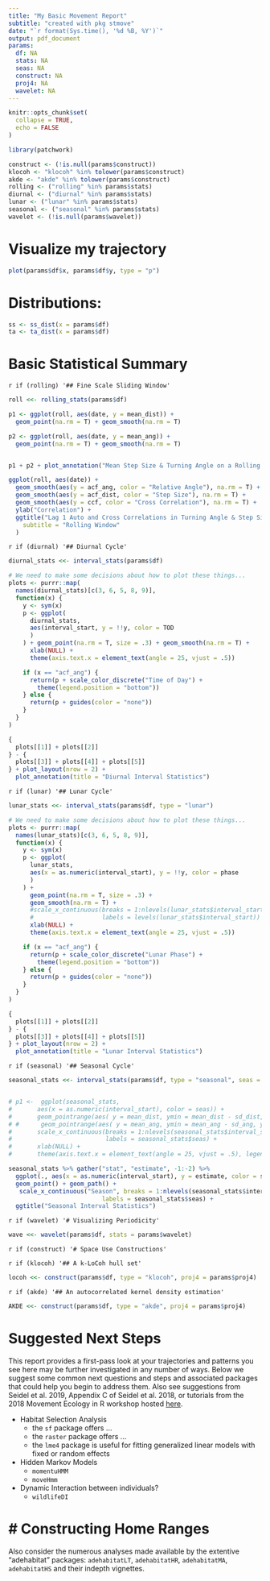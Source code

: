 ```yaml
---
title: "My Basic Movement Report"
subtitle: "created with pkg stmove" 
date: "`r format(Sys.time(), '%d %B, %Y')`"
output: pdf_document
params:
  df: NA
  stats: NA
  seas: NA
  construct: NA
  proj4: NA
  wavelet: NA
---
```


```r
knitr::opts_chunk$set(
  collapse = TRUE,
  echo = FALSE
)

library(patchwork)

construct <- (!is.null(params$construct))
klocoh <- "klocoh" %in% tolower(params$construct)
akde <- "akde" %in% tolower(params$construct)
rolling <- ("rolling" %in% params$stats)
diurnal <- ("diurnal" %in% params$stats)
lunar <- ("lunar" %in% params$stats)
seasonal <- ("seasonal" %in% params$stats)
wavelet <- (!is.null(params$wavelet))
```

# Visualize my trajectory

```r
plot(params$df$x, params$df$y, type = "p")
```

# Distributions:

```r
ss <- ss_dist(x = params$df)
ta <- ta_dist(x = params$df)
```

# Basic Statistical Summary

`r if (rolling) '## Fine Scale Sliding Window'`

```r
roll <<- rolling_stats(params$df)

p1 <- ggplot(roll, aes(date, y = mean_dist)) +
  geom_point(na.rm = T) + geom_smooth(na.rm = T)

p2 <- ggplot(roll, aes(date, y = mean_ang)) +
  geom_point(na.rm = T) + geom_smooth(na.rm = T)


p1 + p2 + plot_annotation("Mean Step Size & Turning Angle on a Rolling Interval")

ggplot(roll, aes(date)) +
  geom_smooth(aes(y = acf_ang, color = "Relative Angle"), na.rm = T) +
  geom_smooth(aes(y = acf_dist, color = "Step Size"), na.rm = T) +
  geom_smooth(aes(y = ccf, color = "Cross Correlation"), na.rm = T) +
  ylab("Correlation") +
  ggtitle("Lag 1 Auto and Cross Correlations in Turning Angle & Step Size",
    subtitle = "Rolling Window"
  )
```

`r if (diurnal) '## Diurnal Cycle'`

```r
diurnal_stats <<- interval_stats(params$df)

# We need to make some decisions about how to plot these things...
plots <- purrr::map(
  names(diurnal_stats)[c(3, 6, 5, 8, 9)],
  function(x) {
    y <- sym(x)
    p <- ggplot(
      diurnal_stats,
      aes(interval_start, y = !!y, color = TOD
      )
    ) + geom_point(na.rm = T, size = .3) + geom_smooth(na.rm = T) +
      xlab(NULL) +
      theme(axis.text.x = element_text(angle = 25, vjust = .5))

    if (x == "acf_ang") {
      return(p + scale_color_discrete("Time of Day") +
        theme(legend.position = "bottom"))
    } else {
      return(p + guides(color = "none"))
    }
  }
)

{
  plots[[1]] + plots[[2]]
} - {
  plots[[3]] + plots[[4]] + plots[[5]]
} + plot_layout(nrow = 2) +
  plot_annotation(title = "Diurnal Interval Statistics")
```

`r if (lunar) '## Lunar Cycle'`

```r
lunar_stats <<- interval_stats(params$df, type = "lunar")

# We need to make some decisions about how to plot these things...
plots <- purrr::map(
  names(lunar_stats)[c(3, 6, 5, 8, 9)],
  function(x) {
    y <- sym(x)
    p <- ggplot(
      lunar_stats,
      aes(x = as.numeric(interval_start), y = !!y, color = phase
      )
    ) + 
      geom_point(na.rm = T, size = .3) + 
      geom_smooth(na.rm = T) +
      #scale_x_continuous(breaks = 1:nlevels(lunar_stats$interval_start), 
      #                   labels = levels(lunar_stats$interval_start)) +
      xlab(NULL) +
      theme(axis.text.x = element_text(angle = 25, vjust = .5))

    if (x == "acf_ang") {
      return(p + scale_color_discrete("Lunar Phase") +
        theme(legend.position = "bottom"))
    } else {
      return(p + guides(color = "none"))
    }
  }
)

{
  plots[[1]] + plots[[2]]
} - {
  plots[[3]] + plots[[4]] + plots[[5]]
} + plot_layout(nrow = 2) +
  plot_annotation(title = "Lunar Interval Statistics")

```

`r if (seasonal) '## Seasonal Cycle'`

```r
seasonal_stats <<- interval_stats(params$df, type = "seasonal", seas = params$seas)


# p1 <-  ggplot(seasonal_stats,
#       aes(x = as.numeric(interval_start), color = seas)) + 
#       geom_pointrange(aes( y = mean_dist, ymin = mean_dist - sd_dist, ymax = mean_dist + sd_dist)) +
# #      geom_pointrange(aes( y = mean_ang, ymin = mean_ang - sd_ang, ymax = mean_ang + sd_ang)) +
#       scale_x_continuous(breaks = 1:nlevels(seasonal_stats$interval_start), 
#                          labels = seasonal_stats$seas) +
#       xlab(NULL) +
#       theme(axis.text.x = element_text(angle = 25, vjust = .5), legend.position = "None")

seasonal_stats %>% gather("stat", "estimate", -1:-2) %>% 
  ggplot(., aes(x = as.numeric(interval_start), y = estimate, color = stat)) +
  geom_point() + geom_path() +
   scale_x_continuous("Season", breaks = 1:nlevels(seasonal_stats$interval_start), 
                          labels = seasonal_stats$seas) +
  ggtitle("Seasonal Interval Statistics")


```

`r if (wavelet) '# Visualizing Periodicity'`

```r
wave <<- wavelet(params$df, stats = params$wavelet)
```

`r if (construct) '# Space Use Constructions'`

`r if (klocoh) '## A k-LoCoh hull set'`

```r
locoh <<- construct(params$df, type = "klocoh", proj4 = params$proj4)
```

`r if (akde) '## An autocorrelated kernel density estimation'`
```r
AKDE <<- construct(params$df, type = "akde", proj4 = params$proj4)
```

\newpage
# Suggested Next Steps

This report provides a first-pass look at your trajectories and patterns you see here
may be further investigated in any number of ways. Below we suggest some common 
next questions and steps and associated packages that could help you begin to address them. 
Also see suggestions from Seidel et al. 2019, Appendix C of Seidel et al. 2018,
or tutorials from the 2018 Movement Ecology in R workshop hosted [here](https://www.danaseidel.com/MovEco-R-Workshop/).

- Habitat Selection Analysis
    - the `sf` package offers ...
    - the `raster` package offers ...
    - the `lme4` package is useful for fitting generalized linear models with fixed or random effects
- Hidden Markov Models
    - `momentuHMM`
    - `moveHmm`
- Dynamic Interaction between individuals?
    - `wildlifeDI`

# Constructing Home Ranges
=======
Also consider the numerous analyses made available by the extentive "adehabitat" packages:
`adehabitatLT`, `adehabitatHR`, `adehabitatMA`, `adehabitatHS` and their indepth vignettes. 
